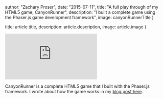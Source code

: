 

  author: "Zachary Proser",
  date: "2015-07-11",
  title: "A full play through of my HTML5 game, CanyonRunner",
  description: "I built a complete game using the Phaser.js game development framework",
  image: canyonRunnerTitle 
}

  title: article.title,
  description: article.description,
  image: article.image
}


<iframe 
  class="youtube-video"
  src="https://www.youtube.com/embed/DP49IKYYzZc" 
  title="A full play through of my HTML5 game, CanyonRunner" 
  frameborder="0" 
  allow="fullscreen;">
 </iframe>

CanyonRunner is a complete HTML5 game that I built with the Phaser.js framework. I wrote about how the game works in my [blog post here](/blog/canyonrunner-html5-game).
